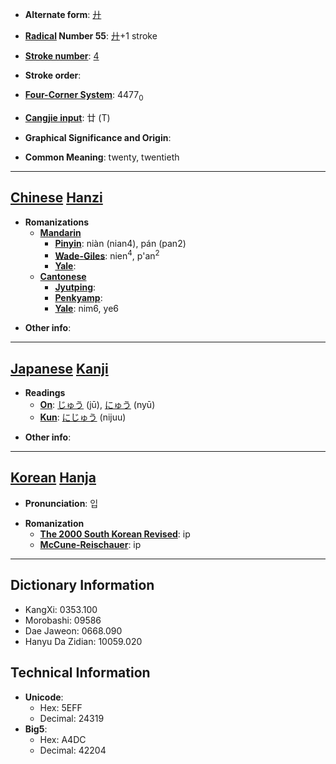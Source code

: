 * '''Alternate form''': [[廾]]

* '''[[Wiktionary:Chinese radical index| Radical]] Number 55''': [[Wiktionary:Chinese radical index 廾|廾]]+1 stroke

* '''[[Wiktionary:Chinese total strokes index|Stroke number]]''': [[Wiktionary:Chinese total strokes index 4|4]]

* '''Stroke order''': 

* '''[[Wiktionary:Chinese four corner index|Four-Corner System]]''': 4477<sub>0</sub>

* '''[[Wiktionary:Chinese Cangjie index|Cangjie input]]''': 廿 (T)

* '''Graphical Significance and Origin''': 

* '''Common Meaning''': twenty, twentieth

----

== [[Chinese]] [[Hanzi]] ==

* '''Romanizations'''
** '''[[Mandarin]]'''
*** '''[[Pinyin]]''': niàn (nian4), pán (pan2)
*** '''[[Wade-Giles]]''': nien<sup>4</sup>, p'an<sup>2</sup>
*** '''[[Yale]]''': 
** '''[[Cantonese]]'''
*** '''[[Jyutping]]''':
*** '''[[Penkyamp]]''': 
*** '''[[Yale]]''': nim6, ye6

* '''Other info''': 

----

== [[Japanese]] [[Kanji]] ==

* '''Readings'''
** '''[[On]]''': [[じゅう]] (jū), [[にゅう]] (nyū)
** '''[[Kun]]''': [[にじゅう]] (nijuu)

* '''Other info''':  

----

== [[Korean]] [[Hanja]] ==

* '''Pronunciation''': 입

* '''Romanization'''
** '''[[The 2000 South Korean Revised Romanization|The 2000 South Korean Revised]]''': ip
** '''[[McCune-Reischauer]]''': ip

----

== Dictionary Information ==

* KangXi: 0353.100
* Morobashi: 09586
* Dae Jaweon: 0668.090
* Hanyu Da Zidian: 10059.020

== Technical Information ==

* '''Unicode''':
** Hex: 5EFF
** Decimal: 24319
* '''Big5''':
** Hex: A4DC
** Decimal: 42204